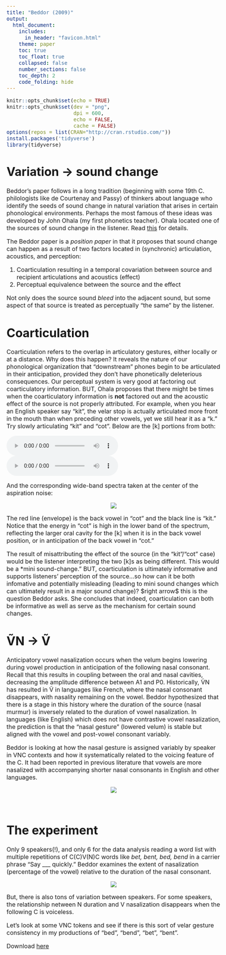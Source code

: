 ```yaml
---
title: "Beddor (2009)"
output: 
  html_document:
    includes:
      in_header: "favicon.html"
    theme: paper
    toc: true
    toc_float: true
    collapsed: false
    number_sections: false
    toc_depth: 2
    code_folding: hide
---
```

<style type="text/css">
  body{
  font-size: 12pt;
}
</style>

```r
knitr::opts_chunk$set(echo = TRUE)
knitr::opts_chunk$set(dev = "png",
                      dpi = 600,
                      echo = FALSE,
                      cache = FALSE)
options(repos = list(CRAN="http://cran.rstudio.com/"))
install.packages('tidyverse') 
library(tidyverse)
```

# Variation $\rightarrow$ sound change

Beddor's paper follows in a long tradition (beginning with some 19th C. philologists like de Courtenay and Passy) of thinkers about language who identify the seeds of sound change in natural variation that arises in certain phonological environments. Perhaps the most famous of these ideas was developed by John Ohala (my first phonetics teacher). Ohala located one of the sources of sound change in the listener. Read [this](papers/ohala1981.pdf) for details.

The Beddor paper is a *position paper* in that it proposes that sound change can happen as a result of two factors located in (synchronic) articulation, acoustics, and perception:

1. Coarticulation resulting in a temporal covariation between source and recipient articulations and acoustics (effect)
2. Perceptual equivalence between the source and the effect

Not only does the source sound *bleed* into the adjacent sound, but some aspect of that source is treated as perceptually "the same" by the listener. 

# Coarticulation

Coarticulation refers to the overlap in articulatory gestures, either locally or at a distance. Why does this happen? It reveals the nature of our phonological organization that "downstream" phones begin to be articulated in their anticipation, provided they don't have phonetically deleterious consequences. Our perceptual system is very good at factoring out coarticulatory information. BUT, Ohala proposes that there might be times when the coarticulatory information is **not** factored out and the acoustic effect of the source is not properly attributed. For example, when you hear an English speaker say "kit", the velar stop is actually articulated more front in the mouth than when preceding other vowels, yet we still hear it as a "k." Try slowly articulating "kit" and "cot". Below are the [k] portions from both:

![](sounds/ki.wav)
![](sounds/kaw.wav)

And the corresponding wide-band spectra taken at the center of the aspiration noise:

<p align="center">
  <img src="images/kikaw_spec.png">
</p>
The red line (envelope) is the back vowel in "cot" and the black line is "kit." Notice that the energy in "cot" is high in the lower band of the spectrum, reflecting the larger oral cavity for the [k] when it is in the back vowel position, or in anticipation of the back vowel in "cot."

The result of misattributing the effect of the source (in the "kit"/"cot" case) would be the listener interpreting the two [k]s as being different. This would be a *mini sound-change." BUT, coarticulation is ultimately informative and supports listeners' perception of the source...so how can it be both infomative and potentially misleading (leading to mini sound changes which can ultimately result in a major sound change)? \$right arrow$ this is the question Beddor asks. She concludes that indeed, coarticulation can both be informative as well as serve as the mechanism for certain sound changes.

# ṼN $\rightarrow$ Ṽ

Anticipatory vowel nasalization occurs when the velum begins lowering during vowel production in anticipation of the following nasal consonant. Recall that this results in coupling between the oral and nasal cavities, decreasing the amplitude difference between A1 and P0. Historically, ṼN has resulted in Ṽ in languages like French, where the nasal consonant disappears, with nasality remaining on the vowel. Beddor hypothesized that there is a stage in this history where the duration of the source (nasal murmur) is inversely related to the duration of vowel nasalization. In languages (like English) which does not have contrastive vowel nasalization, the prediction is that the "nasal gesture" (lowered velum) is stable but aligned with the vowel and post-vowel consonant variably. 

Beddor is looking at how the nasal gesture is assigned variably by speaker in VNC contexts and how it systematically related to the voicing feature of the C. It had been reported in previous literature that vowels are more nasalized with accompanying shorter nasal consonants in English and other languages. 

<p align="center">
  <img src="images/coart_nas.png">
</p>
\

# The experiment

Only 9 speakers(!), and only 6 for the data analysis reading a word list with multiple repetitions of C(C)V(N)C words like *bet, bent, bed, bend* in a carrier phrase "Say ___ quickly." Beddor examines the extent of nasalization (percentage of the vowel) relative to the duration of the nasal consonant.

<p align="center">
  <img src="images/vnas_ndur.png">
</p>

But, there is also tons of variation between speakers. For some speakers, the relationship netween N duration and V nasalization disappears when the following C is voiceless. 

Let's look at some VNC tokens and see if there is this sort of velar gesture consistency in my productions of "bed", "bend", "bet", "bent".

Download [here](sounds/bed_bend.wav)

